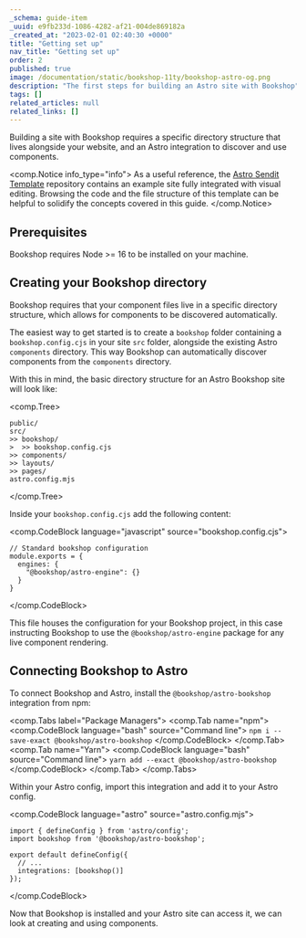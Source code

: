 ```yaml
---
_schema: guide-item
_uuid: e9fb233d-1086-4282-af21-004de869182a
_created_at: "2023-02-01 02:40:30 +0000"
title: "Getting set up"
nav_title: "Getting set up"
order: 2
published: true
image: /documentation/static/bookshop-11ty/bookshop-astro-og.png
description: "The first steps for building an Astro site with Bookshop"
tags: []
related_articles: null
related_links: []
---
```


Building a site with Bookshop requires a specific directory structure that lives alongside your website,
and an Astro integration to discover and use components.

<comp.Notice info_type="info">
   As a useful reference, the [Astro Sendit Template](https://github.com/CloudCannon/sendit-astro-template) repository 
   contains an example site fully integrated with visual editing. Browsing the code and the file structure
   of this template can be helpful to solidify the concepts covered in this guide.
</comp.Notice>

## Prerequisites

Bookshop requires Node >= 16 to be installed on your machine.

## Creating your Bookshop directory

Bookshop requires that your component files live in a specific directory structure, which allows for components
to be discovered automatically. 

The easiest way to get started is to create a `bookshop` folder containing a `bookshop.config.cjs` in your site
`src` folder, alongside the existing Astro `components` directory. This way Bookshop can automatically discover
components from the `components` directory.

With this in mind, the basic directory structure for an Astro Bookshop site will look like:

<comp.Tree>
```
public/
src/
>> bookshop/
>  >> bookshop.config.cjs
>> components/
>> layouts/
>> pages/
astro.config.mjs
```
</comp.Tree>

Inside your `bookshop.config.cjs` add the following content:

<comp.CodeBlock language="javascript" source="bookshop.config.cjs">
```
// Standard bookshop configuration
module.exports = {
  engines: {
    "@bookshop/astro-engine": {}
  }
}
```
</comp.CodeBlock>

This file houses the configuration for your Bookshop project,
in this case instructing Bookshop to use the `@bookshop/astro-engine` package for any live component rendering.

## Connecting Bookshop to Astro

To connect Bookshop and Astro, install the `@bookshop/astro-bookshop` integration from npm:

<comp.Tabs label="Package Managers">
 <comp.Tab name="npm">
    <comp.CodeBlock language="bash" source="Command line">
    ```
    npm i --save-exact @bookshop/astro-bookshop
    ```
    </comp.CodeBlock>
 </comp.Tab>
 <comp.Tab name="Yarn">
    <comp.CodeBlock language="bash" source="Command line">
    ```
    yarn add --exact @bookshop/astro-bookshop
    ```
    </comp.CodeBlock>
 </comp.Tab>
</comp.Tabs>

Within your Astro config, import this integration and add it to your Astro config.

<comp.CodeBlock language="astro" source="astro.config.mjs">
```
import { defineConfig } from 'astro/config';
import bookshop from '@bookshop/astro-bookshop';

export default defineConfig({
  // ...
  integrations: [bookshop()]
});
```
</comp.CodeBlock>

Now that Bookshop is installed and your Astro site can access it, we can look at creating and using components.